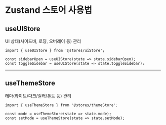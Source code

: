 # Zustand 스토어 사용법

## useUIStore

UI 상태(사이드바, 로딩, 오버레이 등) 관리

```tsx
import { useUIStore } from '@stores/uiStore';

const sidebarOpen = useUIStore(state => state.sidebarOpen);
const toggleSidebar = useUIStore(state => state.toggleSidebar);
```

---

## useThemeStore

테마(라이트/다크/컬러/폰트 등) 관리

```tsx
import { useThemeStore } from '@stores/themeStore';

const mode = useThemeStore(state => state.mode);
const setMode = useThemeStore(state => state.setMode);
``` 